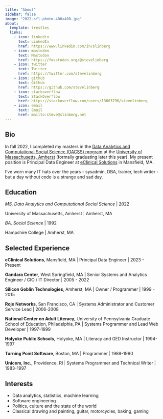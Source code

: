 ```yaml
---
title: "About"
sidebar: false
image: "2022-sfl-photo-400x400.jpg"
about:
  template: trestles
  links:
    - icon: linkedin
      text: LinkedIn
      href: https://www.linkedin.com/in/slinberg
    - icon: mastodon
      text: Mastodon
      href: https://fosstodon.org/@stevelinberg
    - icon: twitter
      text: Twitter
      href: https://twitter.com/stevelinberg
    - icon: github
      text: Github
      href: https://github.com/stevelinberg
    - icon: stackoverflow
      text: StackOverflow
      href: https://stackoverflow.com/users/13603796/stevelinberg
    - icon: email
      text: Email
      href: mailto:steve@slinberg.net
---
```


## Bio

In fall 2022, I completed my masters in the [Data Analytics and Computational Social Science (DACSS) program](https://www.umass.edu/sbs/data-analytics-and-computational-social-science-program) at the [University of Massachusetts, Amherst](https://umass.edu) (formally graduating later this year). My present position is Principal Data Engineer at [eClinical Solutions](https://eclinicalsol.com/) in Mansfield, MA.

I've worn many IT hats over the years - sysadmin, DBA, trainer, tech writer - but a day without code is a strange and sad day.

## Education

*MS, Data Analytics and Computational Social Science* \| 2022

University of Massachusetts, Amherst \| Amherst, MA

*BA, Social Science* \| 1992

Hampshire College \| Amherst, MA

## Selected Experience

**eClinical Solutions**, Mansfield, MA \| Principal Data Engineer \| 2023 - Present

**Gandara Center**, West Springfield, MA \| Senior Systems and Analytics Engineer / CIO / IT Director \| 2005 - 2022

**Silicon Goblin Technologies**, Amherst, MA \| Owner / Programmer \| 1999 - 2015

**Rojo Networks**, San Francisco, CA \| Systems Administrator and Customer Service Lead \| 2006-2008

**National Center on Adult Literacy**, University of Pennsylvania Graduate School of Education, Philadelphia, PA \| Systems Programmer and Lead Web Developer \| 1997-1999

**Holyoke Public Schools**, Holyoke, MA \| Literacy and GED Instructor \| 1994-1997

**Turning Point Software**, Boston, MA \| Programmer \| 1988-1990

**Unicom, Inc.**, Providence, RI \| Systems Programmer and Technical Writer \| 1983-1997

## Interests

-   Data analytics, statistics, machine learning
-   Software engineering
-   Politics, culture and the state of the world
-   Classical drawing and painting, guitar, motorcycles, baking, gaming
